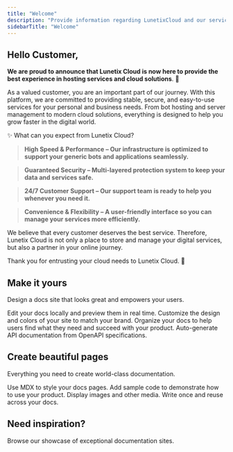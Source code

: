 ```yaml
---
title: "Welcome"
description: "Provide information regarding LunetixCloud and our services."
sidebarTitle: "Welcome"
---
```


## Hello Customer,

**We are proud to announce that Lunetix Cloud is now here to provide the best experience in hosting services and cloud solutions**. 🎉

As a valued customer, you are an important part of our journey. With this platform, we are committed to providing stable, secure, and easy-to-use services for your personal and business needs. From bot hosting and server management to modern cloud solutions, everything is designed to help you grow faster in the digital world.

✨ What can you expect from Lunetix Cloud?

> **High Speed ​​& Performance – Our infrastructure is optimized to support your generic bots and applications seamlessly.**

> **Guaranteed Security – Multi-layered protection system to keep your data and services safe.**

> **24/7 Customer Support – Our support team is ready to help you whenever you need it.**

> **Convenience & Flexibility – A user-friendly interface so you can manage your services more efficiently.**

We believe that every customer deserves the best service. Therefore, Lunetix Cloud is not only a place to store and manage your digital services, but also a partner in your online journey.

Thank you for entrusting your cloud needs to Lunetix Cloud. 🚀

## Make it yours

Design a docs site that looks great and empowers your users.

<Columns cols={2}>
  <Card title="Edit locally" icon="pen-to-square" href="/development">
    Edit your docs locally and preview them in real time.
  </Card>
  <Card title="Customize your site" icon="palette" href="/essentials/settings">
    Customize the design and colors of your site to match your brand.
  </Card>
  <Card title="Set up navigation" icon="map" href="/essentials/navigation">
    Organize your docs to help users find what they need and succeed with your product.
  </Card>
  <Card title="API documentation" icon="terminal" href="/api-reference/introduction">
    Auto-generate API documentation from OpenAPI specifications.
  </Card>
</Columns>

## Create beautiful pages

Everything you need to create world-class documentation.

<Columns cols={2}>
  <Card title="Write with MDX" icon="pen-fancy" href="/essentials/markdown">
    Use MDX to style your docs pages.
  </Card>
  <Card title="Code samples" icon="code" href="/essentials/code">
    Add sample code to demonstrate how to use your product.
  </Card>
  <Card title="Images" icon="image" href="/essentials/images">
    Display images and other media.
  </Card>
  <Card title="Reusable snippets" icon="recycle" href="/essentials/reusable-snippets">
    Write once and reuse across your docs.
  </Card>
</Columns>

## Need inspiration?

<Card title="See complete examples" icon="stars" href="https://mintlify.com/customers">
  Browse our showcase of exceptional documentation sites.
</Card>